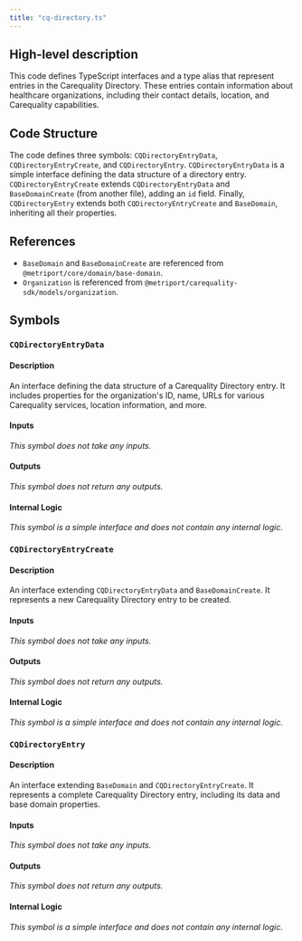 ```yaml
---
title: "cq-directory.ts"
---
```


## High-level description
This code defines TypeScript interfaces and a type alias that represent entries in the Carequality Directory. These entries contain information about healthcare organizations, including their contact details, location, and Carequality capabilities.

## Code Structure
The code defines three symbols: `CQDirectoryEntryData`, `CQDirectoryEntryCreate`, and `CQDirectoryEntry`. `CQDirectoryEntryData` is a simple interface defining the data structure of a directory entry. `CQDirectoryEntryCreate` extends `CQDirectoryEntryData` and `BaseDomainCreate` (from another file), adding an `id` field. Finally, `CQDirectoryEntry` extends both `CQDirectoryEntryCreate` and `BaseDomain`, inheriting all their properties.

## References
- `BaseDomain` and `BaseDomainCreate` are referenced from `@metriport/core/domain/base-domain`.
- `Organization` is referenced from `@metriport/carequality-sdk/models/organization`.

## Symbols
### `CQDirectoryEntryData`
#### Description
An interface defining the data structure of a Carequality Directory entry. It includes properties for the organization's ID, name, URLs for various Carequality services, location information, and more.

#### Inputs
*This symbol does not take any inputs.*

#### Outputs
*This symbol does not return any outputs.*

#### Internal Logic
*This symbol is a simple interface and does not contain any internal logic.*

### `CQDirectoryEntryCreate`
#### Description
An interface extending `CQDirectoryEntryData` and `BaseDomainCreate`. It represents a new Carequality Directory entry to be created.

#### Inputs
*This symbol does not take any inputs.*

#### Outputs
*This symbol does not return any outputs.*

#### Internal Logic
*This symbol is a simple interface and does not contain any internal logic.*

### `CQDirectoryEntry`
#### Description
An interface extending `BaseDomain` and `CQDirectoryEntryCreate`. It represents a complete Carequality Directory entry, including its data and base domain properties.

#### Inputs
*This symbol does not take any inputs.*

#### Outputs
*This symbol does not return any outputs.*

#### Internal Logic
*This symbol is a simple interface and does not contain any internal logic.*
